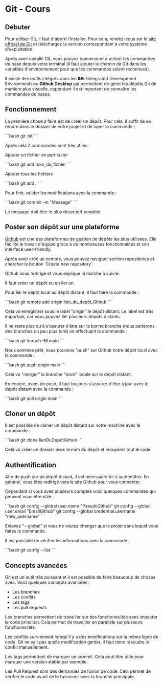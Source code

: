 <h1>Git - Cours</h1>

<h2>Débuter</h2>
<p>Pour utiliser Git, il faut d'abord l'installer. Pour cela, rendez-vous sur le <a href="https://git-scm.com/downloads" target="_blank">site officiel de Git</a> et téléchargez la version correspondant à votre système d'exploitation.</p>
<p>Après avoir installé Git, vous pouvez commencer à utiliser les commandes de base depuis votre terminal (il faut ajouter le chemin de Git dans les variables d'environnement pour que les commandes soient reconnues).</p>
<p>Il existe des outils intégrés dans les <b>IDE</b> (Integrated Development Environment) ou <b>Github Desktop</b> qui permettent de gérer les dépôts Git de manière plus visuelle, cependant il est important de connaître les commandes de bases.</p>


<h2>Fonctionnement</h2>
<p>La première chose à faire est de créer un dépôt. Pour cela, il suffit de se rendre dans le dossier de votre projet et de taper la commande :</p>
```bash
git init
```

<p>Après cela 2 commandes sont très utiles :</p>

<p>Ajouter un fichier en particulier</p>
```bash
git add nom_du_fichier
```

<p>Ajouter tous les fichiers</p>
```bash
git add .
```
<p>Pour finir, valider les modifications avec la commande :</p>
```bash
git commit -m "Message"
```
<p>Le message doit être le plus descriptif possible.</p>


<h2>Poster son dépôt sur une plateforme</h2>
<p><a href={"https://github.com/"} target={'_blank'}>Github</a> est une des plateformes de gestion de dépôts les plus utilisées. Elle facilite le travail d'équipe grâce à de nombreuses fonctionnalités et son interface user-friendly.</p>
<p>Après avoir créé un compte, vous pouvez naviguer section repositories et chercher le bouton `Create new repository`.</p>
<p>Github vous redirige et vous explique la marche à suivre.</p>
<p>Il faut créer un dépôt ou en lier un.</p>
<p>Pour lier le dépôt local au dépôt distant, il faut faire la commande :</p>
```bash
git remote add origin lien_du_depôt_Github
```
<p>Cela va enregistrer sous le label "origin" le dépôt distant. Le label est très important, car vous pouvez lier plusieurs dépôts distants.</p>


<p>Il ne reste plus qu'à s'assurer d'être sur la bonne branche (nous parlerons des branches un peu plus tard) en effectuant la commande : </p>
```bash
git branch -M main
```


<p>Nous sommes prêt, nous pouvons "push" sur Github notre dépôt local avec la commande :</p>
```bash
git push origin main
```
<p>Cela va "merger" la branche "main" locale sur le dépôt distant.</p>

<p>En équipe, avant de push, il faut toujours s'assurer d'être à jour avec le dépôt distant avec la commande : </p>
```bash
git pull origin main
```

<h2>Cloner un dépôt</h2>
<p>Il est possible de cloner un dépôt distant sur votre machine avec la commande : </p>
```bash
git clone lienDuDepôtGithub
```
<p>Cela va créer un dossier avec le nom du dépôt et récupérer tout le code.</p>


<h2>Authentification</h2>
<p>Afin de push sur un dépôt distant, il est nécessaire de s'authentifier. En général, vous êtes redirigé vers le site Github pour vous connecter.</p>
<p>Cependant si vous avez plusieurs comptes voici quelques commandes qui peuvent vous être utile :</p>
```bash
git config --global user.name "PseudoGithub"
git config --global user.email "EmailGithub"
git config --global credential.username "new_username"
```
<p>Enlevez "--global" si vous ne voulez changer que le projet dans lequel vous faites la commande.</p>
<p>Il est possible de vérifier les informations avec la commande : </p>
```bash
git config --list
```

<h2>Concepts avancées</h2>
<p>Git est un outil très puissant et il est possible de faire beaucoup de choses avec. Voici quelques concepts avancées :</p>
<ul>
   <li>Les branches</li>
   <li>Les conflits</li>
   <li>Les tags</li>
   <li>Les pull requests</li>
</ul>
<p>Les branches permettent de travailler sur des fonctionnalités sans impacter le code principal. Cela permet de travailler en parallèle sur plusieurs fonctionnalités.</p>
<p>Les conflits surviennent lorsqu'il y a des modifications sur la même ligne de code. Git ne sait pas quelle modification garder, il faut donc résoudre le conflit manuellement.</p>
<p>Les tags permettent de marquer un commit. Cela peut être utile pour marquer une version stable par exemple.</p>
<p>Les Pull Request sont des demandes de fusion de code. Cela permet de vérifier le code avant de le fusionner avec la branche principale.</p>